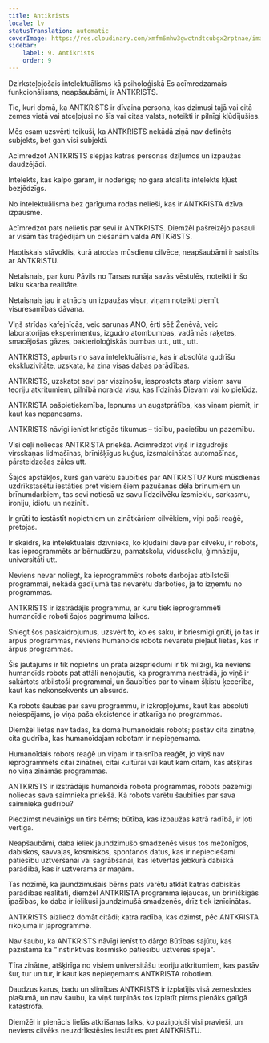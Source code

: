 ```yaml
---
title: Antikrists
locale: lv
statusTranslation: automatic
coverImage: https://res.cloudinary.com/xmfm6mhw3gwctndtcubgx2rptnae/image/upload/v1741354419/small_cover_la_gran_rebelion_28716e29d2.webp
sidebar:
    label: 9. Antikrists
    order: 9
---
```

Dzirksteļojošais intelektuālisms kā psiholoģiskā Es acīmredzamais funkcionālisms, neapšaubāmi, ir ANTKRISTS.

Tie, kuri domā, ka ANTKRISTS ir dīvaina persona, kas dzimusi tajā vai citā zemes vietā vai atceļojusi no šīs vai citas valsts, noteikti ir pilnīgi kļūdījušies.

Mēs esam uzsvērti teikuši, ka ANTKRISTS nekādā ziņā nav definēts subjekts, bet gan visi subjekti.

Acīmredzot ANTKRISTS slēpjas katras personas dziļumos un izpaužas daudzējādi.

Intelekts, kas kalpo garam, ir noderīgs; no gara atdalīts intelekts kļūst bezjēdzīgs.

No intelektuālisma bez garīguma rodas nelieši, kas ir ANTKRISTA dzīva izpausme.

Acīmredzot pats nelietis par sevi ir ANTKRISTS. Diemžēl pašreizējo pasauli ar visām tās traģēdijām un ciešanām valda ANTKRISTS.

Haotiskais stāvoklis, kurā atrodas mūsdienu cilvēce, neapšaubāmi ir saistīts ar ANTKRISTU.

Netaisnais, par kuru Pāvils no Tarsas runāja savās vēstulēs, noteikti ir šo laiku skarba realitāte.

Netaisnais jau ir atnācis un izpaužas visur, viņam noteikti piemīt visuresamības dāvana.

Viņš strīdas kafejnīcās, veic sarunas ANO, ērti sēž Ženēvā, veic laboratorijas eksperimentus, izgudro atombumbas, vadāmās raķetes, smacējošas gāzes, bakterioloģiskās bumbas utt., utt., utt.

ANTKRISTS, apburts no sava intelektuālisma, kas ir absolūta gudrīšu ekskluzivitāte, uzskata, ka zina visas dabas parādības.

ANTKRISTS, uzskatot sevi par viszinošu, iesprostots starp visiem savu teoriju atkritumiem, pilnībā noraida visu, kas līdzinās Dievam vai ko pielūdz.

ANTKRISTA pašpietiekamība, lepnums un augstprātība, kas viņam piemīt, ir kaut kas nepanesams.

ANTKRISTS nāvīgi ienīst kristīgās tikumus – ticību, pacietību un pazemību.

Visi ceļi noliecas ANTKRISTA priekšā. Acīmredzot viņš ir izgudrojis virsskaņas lidmašīnas, brīnišķīgus kuģus, izsmalcinātas automašīnas, pārsteidzošas zāles utt.

Šajos apstākļos, kurš gan varētu šaubīties par ANTKRISTU? Kurš mūsdienās uzdrīkstasētu iestāties pret visiem šiem pazušanas dēla brīnumiem un brīnumdarbiem, tas sevi notiesā uz savu līdzcilvēku izsmieklu, sarkasmu, ironiju, idiotu un nezinīti.

Ir grūti to iestāstīt nopietniem un zinātkāriem cilvēkiem, viņi paši reaģē, pretojas.

Ir skaidrs, ka intelektuālais dzīvnieks, ko kļūdaini dēvē par cilvēku, ir robots, kas ieprogrammēts ar bērnudārzu, pamatskolu, vidusskolu, ģimnāziju, universitāti utt.

Neviens nevar noliegt, ka ieprogrammēts robots darbojas atbilstoši programmai, nekādā gadījumā tas nevarētu darboties, ja to izņemtu no programmas.

ANTKRISTS ir izstrādājis programmu, ar kuru tiek ieprogrammēti humanoīdie roboti šajos pagrimuma laikos.

Sniegt šos paskaidrojumus, uzsvērt to, ko es saku, ir briesmīgi grūti, jo tas ir ārpus programmas, neviens humanoīds robots nevarētu pieļaut lietas, kas ir ārpus programmas.

Šis jautājums ir tik nopietns un prāta aizspriedumi ir tik milzīgi, ka neviens humanoīds robots pat attāli nenojautīs, ka programma nestrādā, jo viņš ir sakārtots atbilstoši programmai, un šaubīties par to viņam šķistu ķecerība, kaut kas nekonsekvents un absurds.

Ka robots šaubās par savu programmu, ir izkropļojums, kaut kas absolūti neiespējams, jo viņa paša eksistence ir atkarīga no programmas.

Diemžēl lietas nav tādas, kā domā humanoīdais robots; pastāv cita zinātne, cita gudrība, kas humanoīdajam robotam ir nepieņemama.

Humanoīdais robots reaģē un viņam ir taisnība reaģēt, jo viņš nav ieprogrammēts citai zinātnei, citai kultūrai vai kaut kam citam, kas atšķiras no viņa zināmās programmas.

ANTKRISTS ir izstrādājis humanoīdā robota programmas, robots pazemīgi noliecas sava saimnieka priekšā. Kā robots varētu šaubīties par sava saimnieka gudrību?

Piedzimst nevainīgs un tīrs bērns; būtība, kas izpaužas katrā radībā, ir ļoti vērtīga.

Neapšaubāmi, daba ieliek jaundzimušo smadzenēs visus tos mežonīgos, dabiskos, savvaļas, kosmiskos, spontānos datus, kas ir nepieciešami patiesību uztveršanai vai sagrābšanai, kas ietvertas jebkurā dabiskā parādībā, kas ir uztverama ar maņām.

Tas nozīmē, ka jaundzimušais bērns pats varētu atklāt katras dabiskās parādības realitāti, diemžēl ANTKRISTA programma iejaucas, un brīnišķīgās īpašības, ko daba ir ielikusi jaundzimušā smadzenēs, drīz tiek iznīcinātas.

ANTKRISTS aizliedz domāt citādi; katra radība, kas dzimst, pēc ANTKRISTA rīkojuma ir jāprogrammē.

Nav šaubu, ka ANTKRISTS nāvīgi ienīst to dārgo Būtības sajūtu, kas pazīstama kā "instinktīvās kosmisko patiesību uztveres spēja".

Tīra zinātne, atšķirīga no visiem universitāšu teoriju atkritumiem, kas pastāv šur, tur un tur, ir kaut kas nepieņemams ANTKRISTA robotiem.

Daudzus karus, badu un slimības ANTKRISTS ir izplatījis visā zemeslodes plašumā, un nav šaubu, ka viņš turpinās tos izplatīt pirms pienāks galīgā katastrofa.

Diemžēl ir pienācis lielās atkrišanas laiks, ko paziņojuši visi pravieši, un neviens cilvēks neuzdrīkstēsies iestāties pret ANTKRISTU.


